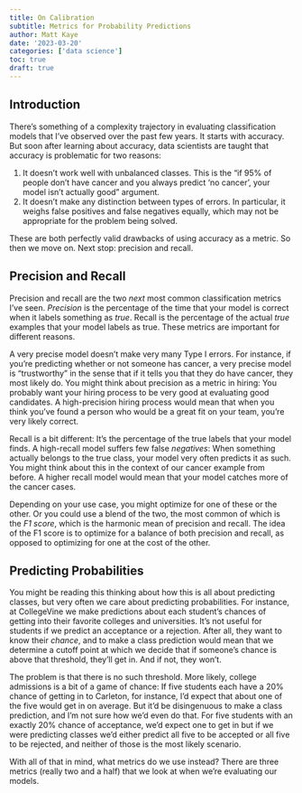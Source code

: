 ```yaml
---
title: On Calibration
subtitle: Metrics for Probability Predictions
author: Matt Kaye
date: '2023-03-20'
categories: ['data science']
toc: true
draft: true
---
```


## Introduction

There's something of a complexity trajectory in evaluating classification models that I've observed over the past few years. It starts with accuracy. But soon after learning about accuracy, data scientists are taught that accuracy is problematic for two reasons:

1. It doesn't work well with unbalanced classes. This is the "if 95% of people don't have cancer and you always predict 'no cancer', your model isn't actually good" argument.
2. It doesn't make any distinction between types of errors. In particular, it weighs false positives and false negatives equally, which may not be appropriate for the problem being solved.

These are both perfectly valid drawbacks of using accuracy as a metric. So then we move on. Next stop: precision and recall.

## Precision and Recall

Precision and recall are the two _next_ most common classification metrics I've seen. *Precision* is the percentage of the time that your model is correct when it labels something as *true*. Recall is the percentage of the actual *true* examples that your model labels as true. These metrics are important for different reasons.

A very precise model doesn't make very many Type I errors. For instance, if you're predicting whether or not someone has cancer, a very precise model is "trustworthy" in the sense that if it tells you that they do have cancer, they most likely do. You might think about precision as a metric in hiring: You probably want your hiring process to be very good at evaluating good candidates. A high-precision hiring process would mean that when you think you've found a person who would be a great fit on your team, you're very likely correct.

Recall is a bit different: It's the percentage of the true labels that your model finds. A high-recall model suffers few false _negatives_: When something actually belongs to the true class, your model very often predicts it as such. You might think about this in the context of our cancer example from before. A higher recall model would mean that your model catches more of the cancer cases.

Depending on your use case, you might optimize for one of these or the other. Or you could use a blend of the two, the most common of which is the *F1 score*, which is the harmonic mean of precision and recall. The idea of the F1 score is to optimize for a balance of both precision and recall, as opposed to optimizing for one at the cost of the other.

## Predicting Probabilities

You might be reading this thinking about how this is all about predicting classes, but very often we care about predicting probabilities. For instance, at CollegeVine we make predictions about each student's chances of getting into their favorite colleges and universities. It's not useful for students if we predict an acceptance or a rejection. After all, they want to know their _chance_, and to make a class prediction would mean that we determine a cutoff point at which we decide that if someone's chance is above that threshold, they'll get in. And if not, they won't. 

The problem is that there is no such threshold. More likely, college admissions is a bit of a game of chance: If five students each have a 20% chance of getting in to Carleton, for instance, I'd expect that about one of the five would get in on average. But it'd be disingenuous to make a class prediction, and I'm not sure how we'd even do that. For five students with an exactly 20% chance of acceptance, we'd expect one to get in but if we were predicting classes we'd either predict all five to be accepted or all five to be rejected, and neither of those is the most likely scenario.

With all of that in mind, what metrics do we use instead? There are three metrics (really two and a half) that we look at when we're evaluating our models. 